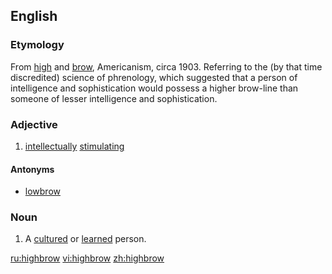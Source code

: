 ==English==

===Etymology===
From [[high]] and [[brow]], Americanism, circa 1903.  Referring to the (by that time discredited) science of phrenology, which suggested that a person of intelligence and sophistication would possess a higher brow-line than someone of lesser intelligence and sophistication.

===Adjective===
{{wikipedia}}
{{en-adj}}

# {{colloquial}} [[intellectually]] [[stimulating]]

====Antonyms====
*[[lowbrow]]

===Noun===
{{en-noun}}

# A [[cultured]] or [[learned]] person.

[[ru:highbrow]]
[[vi:highbrow]]
[[zh:highbrow]]